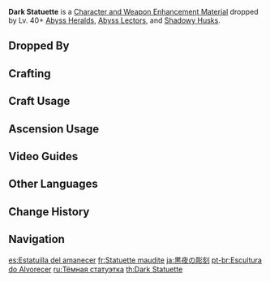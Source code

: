 {{Item Infobox
|id           = 112018
|image        = Item Dark Statuette.png
|type         = Character and Weapon Enhancement Materials
|group        = Statuettes
|group2       = Elite Enemy Drops
|invCategory  = Character Development Items
|quality      = 3
|description  = An idol made in the likeness of some unknown, one-eyed person.<br />You can feel a strange warmth emanating from within as you hold onto it, like the shoulder of a dear friend. Perhaps this icon can indeed give people who understand its significance the courage to carry on.
|source1      = Dropped by Lv. 40+ [[Abyss Heralds]], [[Abyss Lectors]], and [[Shadowy Husks]]
|source2      = [[Crafting]]
}}
'''Dark Statuette''' is a [[Character and Weapon Enhancement Material]] dropped by Lv. 40+ [[Abyss Heralds]], [[Abyss Lectors]], and [[Shadowy Husks]].

==Dropped By==
{{Dropped By|level=40}}

==Crafting==
{{Recipe
|type = Crafting
|Gloomy Statuette = 3
|Mora = 50
|sort = Gloomy Statuette;Mora
}}

==Craft Usage==
{{Craft Usage}}

==Ascension Usage==
{{Ascension Usage}}

==Video Guides==
{{EVT
|video1   = https://youtu.be/yImDTEMpMck
|caption1 = Gloomy Statuette Farm Guide

|video2   = https://youtu.be/p0BMnIItpVo
|caption2 = All Black Serpents Locations
}}

==Other Languages==
{{Other Languages
|en      = Dark Statuette
|zhs     = 夤夜刻像
|zhs_rm  = Yínyè Kèxiàng
|zht     = 夤夜刻像
|zht_rm  = Yínyè Kèxiàng
|zh_tl   = Dead-of-Night Sculpture
|ja      = 黒夜の彫刻
|ja_rm   = Kokuya no Choukoku{{Assumed}}
|ja_tl   = Dark Night Sculpture
|ko      = {{tt|흑야|黑夜}}의 {{tt|조각상|彫刻像}}
|ko_rm   = Heukya-ui Jogaksang
|ko_tl   = Dark Night Statue
|es      = Estatuilla del amanecer
|es_tl   = Statuette of Dawn
|fr      = Statuette maudite
|fr_tl   = Cursed Statuette
|ru      = Тёмная статуэтка
|ru_tl   = Dark Statuette
|th      = Dark {{sic|Statuett}}
|vi      = {{tt|Tượng|像}} {{tt|Ám Dạ|暗夜}}
|vi_tl   = 
|de      = Figur der Nacht
|de_tl   = Figure of the Night
|id      = Dark Statuette
|pt      = Escultura do Alvorecer
|pt_tl   = 
|tr      = Kara Heykelcik
|tr_tl   = 
|it      = Statuetta oscura
|it_tl   = 
}}

==Change History==
{{Change History|2.6}}

==Navigation==
{{Development Item Navbox|Character and Weapon Enhancement Materials}}

[[es:Estatuilla del amanecer]]
[[fr:Statuette maudite]]
[[ja:黒夜の彫刻]]
[[pt-br:Escultura do Alvorecer]]
[[ru:Тёмная статуэтка]]
[[th:Dark Statuette]]